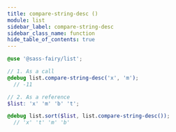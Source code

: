 ```yaml
---
title: compare-string-desc ()
module: list
sidebar_label: compare-string-desc
sidebar_class_name: function
hide_table_of_contents: true
---
```


<DocPage fieldName="compare-string-desc" fieldType="function" spec={Spec}><CompareLogicCallout /></DocPage>

```scss
@use '@sass-fairy/list';

// 1. As a call
@debug list.compare-string-desc('x', 'm');
  // -11

// 2. As a reference
$list: 'x' 'm' 'b' 't';

@debug list.sort($list, list.compare-string-desc());
  // 'x' 't' 'm' 'b'
```
